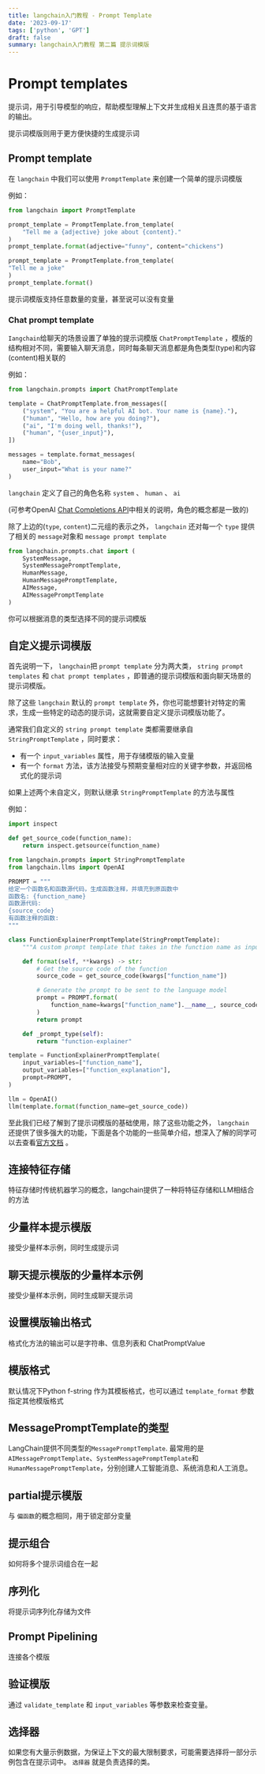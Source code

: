 ```yaml
---
title: langchain入门教程 - Prompt Template
date: '2023-09-17'
tags: ['python', 'GPT']
draft: false
summary: langchain入门教程 第二篇 提示词模版
---
```


# Prompt templates

提示词，用于引导模型的响应，帮助模型理解上下文并生成相关且连贯的基于语言的输出。

提示词模版则用于更方便快捷的生成提示词

## Prompt template

在 `langchain` 中我们可以使用 `PromptTemplate` 来创建一个简单的提示词模版

例如：

```python
from langchain import PromptTemplate

prompt_template = PromptTemplate.from_template(
    "Tell me a {adjective} joke about {content}."
)
prompt_template.format(adjective="funny", content="chickens")

prompt_template = PromptTemplate.from_template(
"Tell me a joke"
)
prompt_template.format()
```

提示词模版支持任意数量的变量，甚至说可以没有变量

### Chat prompt template

`Iangchain`给聊天的场景设置了单独的提示词模版 `ChatPromptTemplate` ，模版的结构相对不同，需要输入聊天消息，同时每条聊天消息都是角色类型(type)和内容(content)相关联的

例如：

```python
from langchain.prompts import ChatPromptTemplate

template = ChatPromptTemplate.from_messages([
    ("system", "You are a helpful AI bot. Your name is {name}."),
    ("human", "Hello, how are you doing?"),
    ("ai", "I'm doing well, thanks!"),
    ("human", "{user_input}"),
])

messages = template.format_messages(
    name="Bob",
    user_input="What is your name?"
)
```

`langchain` 定义了自己的角色名称 `system` 、 `human` 、 `ai`

(可参考OpenAI [Chat Completions API](https://platform.openai.com/docs/guides/chat/introduction)中相关的说明，角色的概念都是一致的)

除了上边的(`type`, `content`)二元组的表示之外， `langchain` 还对每一个 `type` 提供了相关的 `message`对象和 `message prompt template`

```python
from langchain.prompts.chat import (
	SystemMessage,
	SystemMessagePromptTemplate,
	HumanMessage,
	HumanMessagePromptTemplate,
	AIMessage,
	AIMessagePromptTemplate
)
```

你可以根据消息的类型选择不同的提示词模版

## 自定义提示词模版

首先说明一下， `langchain`把 `prompt template` 分为两大类， `string prompt templates` 和  `chat prompt templates` ，即普通的提示词模版和面向聊天场景的提示词模版。

除了这些 `langchain` 默认的 `prompt template` 外，你也可能想要针对特定的需求，生成一些特定的动态的提示词，这就需要自定义提示词模版功能了。

通常我们自定义的 `string prompt template`  类都需要继承自 `StringPromptTemplate` ，同时要求：

- 有一个 `input_variables` 属性，用于存储模版的输入变量
- 有一个 `format` 方法，该方法接受与预期变量相对应的关键字参数，并返回格式化的提示词

如果上述两个未自定义，则默认继承 `StringPromptTemplate` 的方法与属性

例如：

```python
import inspect

def get_source_code(function_name):
    return inspect.getsource(function_name)

from langchain.prompts import StringPromptTemplate
from langchain.llms import OpenAI

PROMPT = """
给定一个函数名和函数源代码，生成函数注释，并填充到原函数中
函数名: {function_name}
函数源代码:
{source_code}
有函数注释的函数:
"""

class FunctionExplainerPromptTemplate(StringPromptTemplate):
    """A custom prompt template that takes in the function name as input, and formats the prompt template to provide the source code of the function."""

    def format(self, **kwargs) -> str:
        # Get the source code of the function
        source_code = get_source_code(kwargs["function_name"])

        # Generate the prompt to be sent to the language model
        prompt = PROMPT.format(
            function_name=kwargs["function_name"].__name__, source_code=source_code
        )
        return prompt

    def _prompt_type(self):
        return "function-explainer"

template = FunctionExplainerPromptTemplate(
    input_variables=["function_name"],
    output_variables=["function_explanation"],
    prompt=PROMPT,
)

llm = OpenAI()
llm(template.format(function_name=get_source_code))

```

至此我们已经了解到了提示词模版的基础使用，除了这些功能之外， `langchain` 还提供了很多强大的功能，下面是各个功能的一些简单介绍，想深入了解的同学可以去查看[官方文档](https://python.langchain.com/docs/modules/model_io/prompts/prompt_templates/connecting_to_a_feature_store) 。

## 连接特征存储

特征存储时传统机器学习的概念，langchain提供了一种将特征存储和LLM相结合的方法

## 少量样本提示模版

接受少量样本示例，同时生成提示词

## 聊天提示模版的少量样本示例

接受少量样本示例，同时生成聊天提示词

## 设置模版输出格式

格式化方法的输出可以是字符串、信息列表和 ChatPromptValue

## 模版格式

默认情况下Python f-string 作为其模板格式，也可以通过 `template_format` 参数指定其他模版格式

## MessagePromptTemplate的类型

LangChain提供不同类型的`MessagePromptTemplate`. 最常用的是`AIMessagePromptTemplate`、`SystemMessagePromptTemplate`和`HumanMessagePromptTemplate`，分别创建人工智能消息、系统消息和人工消息。

## partial提示模版

与 `偏函数`的概念相同，用于锁定部分变量

## 提示组合

如何将多个提示词组合在一起

## 序列化

将提示词序列化存储为文件

## Prompt Pipelining

连接各个模版

## 验证模版

通过 `validate_template` 和 `input_variables` 等参数来检查变量。

## 选择器

如果您有大量示例数据，为保证上下文的最大限制要求，可能需要选择将一部分示例包含在提示词中。 `选择器` 就是负责选择的类。
